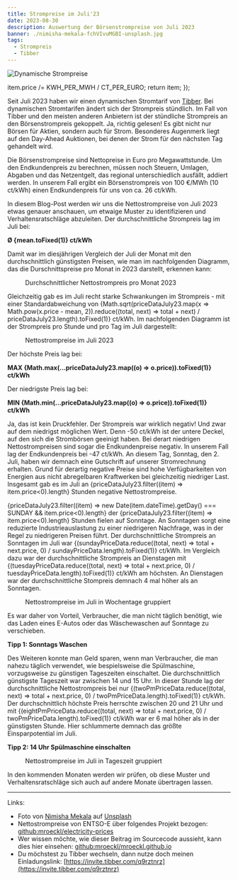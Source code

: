 ```yaml
---
title: Strompreise im Juli'23
date: 2023-08-30
description: Auswertung der Börsenstrompreise von Juli 2023
banner: ./nimisha-mekala-fchVIvuMGBI-unsplash.jpg
tags:
  - Strompreis
  - Tibber
---
```


![Dynamische Strompreise](./nimisha-mekala-fchVIvuMGBI-unsplash.jpg)


  item.price /= KWH_PER_MWH / CT_PER_EURO;
  return item;
});


Seit Juli 2023 haben wir einen dynamischen Stromtarif von [Tibber](https://invite.tibber.com/q9rztnrz).
Bei dynamischen Stromtarifen ändert sich der Strompreis stündlich.
Im Fall von Tibber und den meisten anderen Anbietern ist der stündliche Strompreis an den Börsenstrompreis gekoppelt.
Ja, richtig gelesen!
Es gibt nicht nur Börsen für Aktien, sondern auch für Strom.
Besonderes Augenmerk liegt auf den Day-Ahead Auktionen, bei denen der Strom für den nächsten Tag gehandelt wird.

Die Börsenstrompreise sind Nettopreise in Euro pro Megawattstunde.
Um den Endkundenpreis zu berechnen, müssen noch Steuern, Umlagen, Abgaben und das Netzentgelt, das regional unterschiedlich ausfällt, addiert werden.
In unserem Fall ergibt ein Börsenstrompreis von 100 €/MWh (10 ct/kWh) einen Endkundenpreis für uns von ca. 26 ct/kWh.

In diesem Blog-Post werden wir uns die Nettostrompreise von Juli 2023 etwas genauer anschauen, um etwaige Muster zu identifizieren und Verhaltensratschläge abzuleiten.
Der durchschnittliche Strompreis lag im Juli bei:

<p style={{ textAlign: "center" }}>
  <b>&#216; {mean.toFixed(1)} ct/kWh</b>
</p>

Damit war im diesjährigen Vergleich der Juli der Monat mit den durchschnittlich günstigsten Preisen, wie man im nachfolgenden Diagramm, das die Durschnittspreise pro Monat in 2023 darstellt, erkennen kann:

<figure>
  <PricesPerMonthChart data={priceData2023} months={[0, 1, 2, 3, 4, 5, 6]} />
  <figcaption>Durchschnittlicher Nettostrompreis pro Monat 2023</figcaption>
</figure>

Gleichzeitig gab es im Juli recht starke Schwankungen im Strompreis - mit einer Standardabweichung von {Math.sqrt(priceDataJuly23.map(x => Math.pow(x.price - mean, 2)).reduce((total, next) => total + next) / priceDataJuly23.length).toFixed(1)} ct/kWh.
Im nachfolgenden Diagramm ist der Strompreis pro Stunde und pro Tag im Juli dargestellt:

<figure>
  <PricesPerDayChart data={priceDataJuly23} />
  <figcaption>Nettostrompreise im Juli 2023</figcaption>
</figure>

Der höchste Preis lag bei:

<p style={{ textAlign: "center" }}>
  <b>MAX {Math.max(...priceDataJuly23.map((o) => o.price)).toFixed(1)} ct/kWh</b>
</p>

Der niedrigste Preis lag bei:

<p style={{ textAlign: "center" }}>
  <b>MIN {Math.min(...priceDataJuly23.map((o) => o.price)).toFixed(1)} ct/kWh</b>
</p>

Ja, das ist kein Druckfehler.
Der Strompreis war wirklich negativ!
Und zwar auf dem niedrigst möglichen Wert.
Denn -50 ct/kWh ist der untere Deckel, auf den sich die Strombörsen geeinigt haben.
Bei derart niedrigen Nettostrompreisen sind sogar die Endkundenpreise negativ.
In unserem Fall lag der Endkundenpreis bei -47 ct/kWh.
An diesem Tag, Sonntag, den 2. Juli, haben wir demnach eine Gutschrift auf unserer Stromrechnung erhalten.
Grund für derartig negative Preise sind hohe Verfügbarkeiten von Energien aus nicht abregelbaren Kraftwerken bei gleichzeitig niedriger Last.
Insgesamt gab es im Juli an {priceDataJuly23.filter((item) => item.price<0).length} Stunden negative Nettostrompreise.


{priceDataJuly23.filter((item) => new Date(item.dateTime).getDay() === SUNDAY && item.price<0).length} der {priceDataJuly23.filter((item) => item.price<0).length} Stunden fielen auf Sonntage.
An Sonntagen sorgt eine reduzierte Industrieauslastung zu einer niedrigeren Nachfrage, was in der Regel zu niedrigeren Preisen führt.
Der durchschnittliche Strompreis an Sonntagen im Juli war {(sundayPriceData.reduce((total, next) => total + next.price, 0) / sundayPriceData.length).toFixed(1)} ct/kWh.
Im Vergleich dazu war der durchschnittliche Strompreis an Dienstagen mit {(tuesdayPriceData.reduce((total, next) => total + next.price, 0) / tuesdayPriceData.length).toFixed(1)} ct/kWh am höchsten.
An Dienstagen war der durchschnittliche Stompreis demnach 4 mal höher als an Sonntagen.

<figure>
  <PricesPerWeekdayChart data={priceDataJuly23} />
  <figcaption>Nettostrompreise im Juli in Wochentage gruppiert</figcaption>
</figure>


Es war daher von Vorteil, Verbraucher, die man nicht täglich benötigt, wie das Laden eines E-Autos oder das Wäschewaschen auf Sonntage zu verschieben.

<p style={{ textAlign: "center", border: "2px solid lightblue" }}>
  <b>Tipp 1: Sonntags Waschen</b>
</p>

Des Weiteren konnte man Geld sparen, wenn man Verbraucher, die man nahezu täglich verwendet, wie bespielsweise die Spülmaschine, vorzugsweise zu günstigen Tageszeiten einschaltet.
Die durchschnittlich günstigste Tageszeit war zwischen 14 und 15 Uhr. In dieser Stunde lag der durchschnittliche Nettostrompreis bei nur {(twoPmPriceData.reduce((total, next) => total + next.price, 0) / twoPmPriceData.length).toFixed(1)} ct/kWh.
Der durchschnittlich höchste Preis herrschte zwischen 20 und 21 Uhr und mit {(eightPmPriceData.reduce((total, next) => total + next.price, 0) / twoPmPriceData.length).toFixed(1)} ct/kWh war er 6 mal höher als in der günstigsten Stunde.
Hier schlummerte demnach das größte Einsparpotential im Juli.

<p style={{ textAlign: "center", border: "2px solid lightblue" }}>
  <b>Tipp 2: 14 Uhr Spülmaschine einschalten</b>
</p>

<figure>
  <PricesPerHourChart data={priceDataJuly23} />
  <figcaption>Nettostrompreise im Juli in Tageszeit gruppiert</figcaption>
</figure>

In den kommenden Monaten werden wir prüfen, ob diese Muster und Verhaltensratschläge sich auch auf andere Monate übertragen lassen.

---

Links:

- Foto von [Nimisha Mekala](https://unsplash.com/de/@nimisha_mekala?utm_source=unsplash&utm_medium=referral&utm_content=creditCopyText) auf [Unsplash](https://unsplash.com/de/fotos/fchVIvuMGBI?utm_source=unsplash&utm_medium=referral&utm_content=creditCopyText)
- Nettostrompreise von ENTSO-E über folgendes Projekt bezogen: [github:mroeckl/electricity-prices](https://github.com/mroeckl/electricity-prices)
- Wer wissen möchte, wie dieser Beitrag im Sourcecode aussieht, kann dies hier einsehen: [github:mroeckl/mroeckl.github.io](https://github.com/mroeckl/mroeckl.github.io/tree/master/content/posts/2023/08/30)
- Du möchstest zu Tibber wechseln, dann nutze doch meinen Einladungslink: [https://invite.tibber.com/q9rztnrz](https://invite.tibber.com/q9rztnrz)
